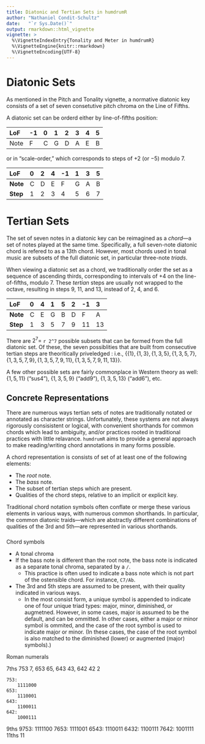 ```yaml
---
title: Diatonic and Tertian Sets in humdrumR
author: "Nathaniel Condit-Schultz"
date:   "`r Sys.Date()`"
output: rmarkdown::html_vignette
vignette: >
  %\VignetteIndexEntry{Tonality and Meter in humdrumR}
  %\VignetteEngine{knitr::rmarkdown}
  %\VignetteEncoding{UTF-8}
---
```


# Diatonic Sets

As mentioned in the Pitch and Tonality vignette, a normative diatonic key consists of a set of seven consetutive pitch chroma on the Line of Fifths.

A diatonic set can be orderd either by line-of-fifths position: 

**LoF**  -1  0  1  2  3  4  5
-------- --- -- -- -- -- -- --
Note     F   C  G  D  A  E  B

or in "scale-order," which corresponds to steps of $+2$ (or $-5$) modulo 7.

**LoF**   0  2  4  -1  1  3  5
--------- -- -- -- --- -- -- --
**Note**  C  D  E  F   G  A  B
**Step**  1  2  3  4   5  6  7

# Tertian Sets


The set of seven notes in a diatonic key can be reimagined as a *chord*---a set of notes played at the same time.
Specifically, a full seven-note diatonic chord is refered to as a 13th chord.
However, most chords used in tonal music are subsets of the full diatonic set, in particular three-note *triads*.

When viewing a diatonic set as a chord, we traditionally order the set as a sequence of ascending thirds, corresponding to intervals of $+4$ on the line-of-fifths, modulo 7.
These *tertian* steps are usually not wrapped to the octave, resulting in steps 9, 11, and 13, instead of 2, 4, and 6.

**LoF**    0  4  1  5  2  -1  3
---------- -- -- -- -- -- --- ---
**Note**   C  E  G  B  D  F   A
**Step**   1  3  5  7  9  11  13


There are $2^7=$ `r 2^7` possible subsets that can be formed from the full diatonic set.
Of these, the seven possiblities that are built from consecutive tertian steps are theoritically priveledged : i.e., $\{\{1\}, \{1,3\}, \{1,3,5\}, \{1,3,5,7\}, \{1,3,5,7,9\}, \{1,3,5,7,9,11\}, \{1,3,5,7,9,11,13\}\}$.

A few other possible sets are fairly commonplace in Western theory as well: $\{1,5, 11\}$ ("sus4"), $\{1,3,5,9\}$ ("add9"), $\{1,3,5,13\}$ ("add6"), etc.


## Concrete Representations

There are numerous ways tertian sets of notes are traditionally notated or annotated as character strings.
Unfortunately, these systems are not always rigorously consisistent or logical, with convenient shorthands for common chords which lead to ambiguity, and/or practices rooted in traditional practices with little relavance.
`humdrumR` aims to provide a general approach to make reading/writing chord annotations in many forms possible.



A chord representation is consists of set of at least one of the following elements:

+ The *root* note.
+ The *bass* note.
+ The subset of tertian steps which are present.
+ Qualities of the chord steps, relative to an implicit or explicit key.

Traditional chord notation symbols often conflate or merge these various elements in various ways, with numerous common shorthands.
In particular, the common diatonic traids---which are abstractly different combinations of qualities of the 3rd and 5th---are represented in various shorthands.


### 

Chord symbols

+ A tonal chroma
+ If the bass note is different than the root note, the bass note is indicated as a separate tonal chroma, separated by a `/`.
    + This practice is often used to indicate a bass note which is not part of the ostensible chord. For instance, `C7/Ab`.
+ The 3rd and 5th steps are assumed to be present, with their quality indicated in various ways.
    + In the most consist form, a unique symbol is appended to indicate one of four unique triad types: major, minor, diminished, or augmetned.
      However, in some cases, major is assumed to be the default, and can be ommitted.
      In other cases, either a major or minor symbol is ommited, and the case of the root symbol is used to indicate major or minor.
      (In these cases, the case of the root symbol is also matched to the diminished (lower) or augmented (major) symbols).)
      


Roman numerals



7ths
	753 7, 653 65, 643 43, 642 42 2

	753:
		1111000
	653:
		1110001
	643:
		1100011
	642:
		1000111
9ths
	9753:
		1111100
	7653:
		1111001
	6543:
		1110011
	6432:
		1100111
	7642:
		1001111
11ths
	11
	


